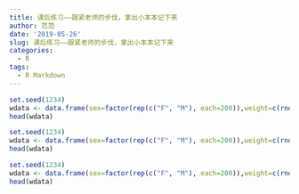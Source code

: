 ```yaml
---
title: 课后练习——跟紧老师的步伐，拿出小本本记下来
author: 范范
date: '2019-05-26'
slug: 课后练习——跟紧老师的步伐，拿出小本本记下来
categories:
  - R
tags:
  - R Markdown
---
```

```r
set.seed(1234)
wdata <- data.frame(sex=factor(rep(c("F", "M"), each=200)),weight=c(rnorm(200, 55), rnorm(200, 58)))
head(wdata)
```
```r
set.seed(1234)
wdata <- data.frame(sex=factor(rep(c("F", "M"), each=200)),weight=c(rnorm(200, 55), rnorm(200, 58)))
head(wdata)   
```
```{r，2a}
set.seed(1234)
wdata <- data.frame(sex=factor(rep(c("F", "M"), each=200)),weight=c(rnorm(200, 55), rnorm(200, 58)))
head(wdata)
```


